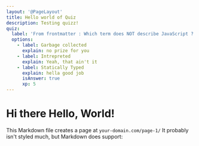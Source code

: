 ```yaml
---
layout: '@PageLayout'
title: Hello world of Quiz
description: Testing quizz!
quiz:
  label: 'From frontmatter : Which term does NOT describe JavaScript ?'
  options:
    - label: Garbage collected
      explain: no prize for you
    - label: Intrepreted
      explain: Yeah, that ain't it
    - label: Statically Typed
      explain: hella good job
      isAnswer: true
      xp: 5
---
```


# Hi there Hello, World!

This Markdown file creates a page at `your-domain.com/page-1/`
It probably isn't styled much, but Markdown does support:

<Quiz client:only='vue' label='Which term does NOT describe JavaScript?'>
  <Quiz.Option label='Garbage collected' explain='no prize for you' />
  <Quiz.Option label='Intrepreted' explain="Yeah, that ain't it" />
  <Quiz.Option isAnswer xp='5' label='Statically Typed' explain='hella good job' />
</Quiz>
